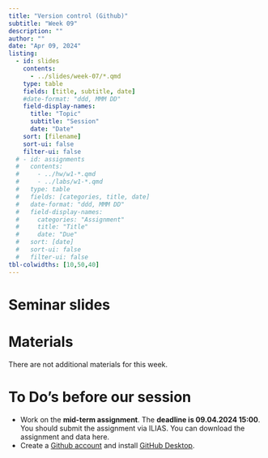 ```yaml
---
title: "Version control (Github)"
subtitle: "Week 09"
description: ""
author: ""
date: "Apr 09, 2024"
listing:
  - id: slides
    contents:
      - ../slides/week-07/*.qmd
    type: table
    fields: [title, subtitle, date]
    #date-format: "ddd, MMM DD"
    field-display-names:
      title: "Topic"
      subtitle: "Session"
      date: "Date"
    sort: [filename]
    sort-ui: false
    filter-ui: false
  # - id: assignments
  #   contents:
  #     - ../hw/w1-*.qmd
  #     - ../labs/w1-*.qmd
  #   type: table
  #   fields: [categories, title, date]
  #   date-format: "ddd, MMM DD"
  #   field-display-names:
  #     categories: "Assignment"
  #     title: "Title"
  #     date: "Due"
  #   sort: [date]
  #   sort-ui: false
  #   filter-ui: false
tbl-colwidths: [10,50,40]
---
```


# Seminar slides

::: {#slides}
:::

# Materials

There are not additional materials for this week.

# To Do's before our session

-   Work on the **mid-term assignment**. The **deadline is 09.04.2024 15:00**. You should submit the assignment via ILIAS. You can download the assignment and data here.
-   Create a [Github account](https://github.com/) and install [GitHub Desktop](https://desktop.github.com/).
